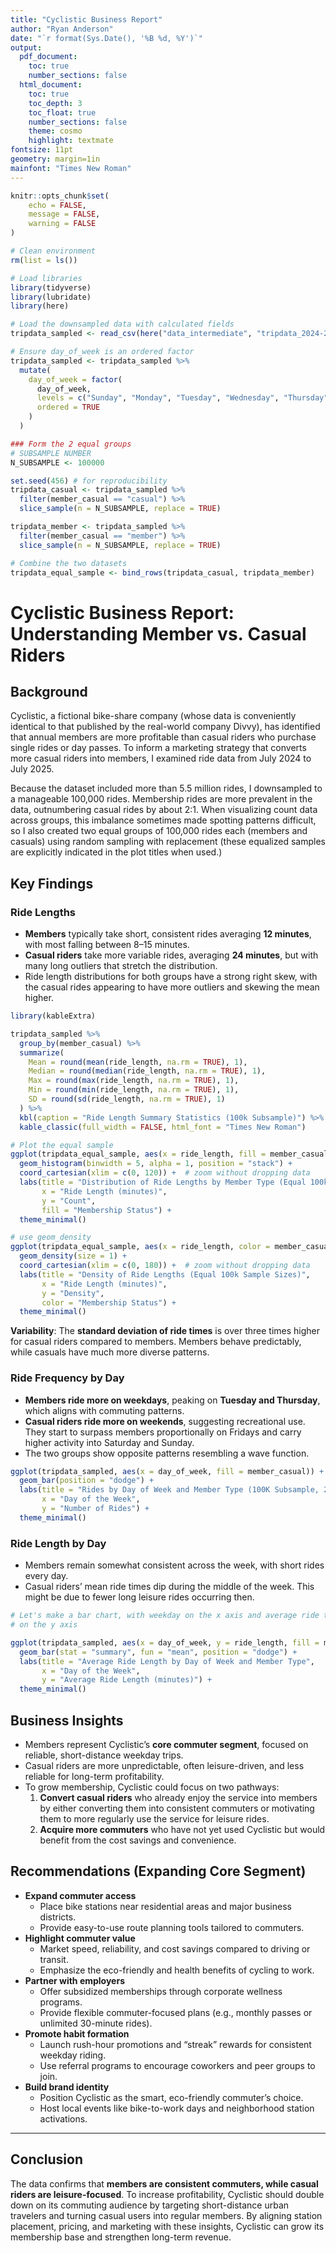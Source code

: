 ```yaml
---
title: "Cyclistic Business Report"
author: "Ryan Anderson"
date: "`r format(Sys.Date(), '%B %d, %Y')`"
output:
  pdf_document:
    toc: true
    number_sections: false
  html_document:
    toc: true
    toc_depth: 3
    toc_float: true
    number_sections: false
    theme: cosmo
    highlight: textmate
fontsize: 11pt
geometry: margin=1in
mainfont: "Times New Roman"
---
```


```r
knitr::opts_chunk$set(
	echo = FALSE,
	message = FALSE,
	warning = FALSE
)
```

```r
# Clean environment
rm(list = ls())

# Load libraries
library(tidyverse)
library(lubridate)
library(here)
```

```r
# Load the downsampled data with calculated fields
tripdata_sampled <- read_csv(here("data_intermediate", "tripdata_2024-2025_v1_downsampled-100k_calc-fields.csv"))

# Ensure day_of_week is an ordered factor
tripdata_sampled <- tripdata_sampled %>%
  mutate(
    day_of_week = factor(
      day_of_week,
      levels = c("Sunday", "Monday", "Tuesday", "Wednesday", "Thursday", "Friday", "Saturday"),
      ordered = TRUE
    )
  )

### Form the 2 equal groups
# SUBSAMPLE NUMBER
N_SUBSAMPLE <- 100000

set.seed(456) # for reproducibility
tripdata_casual <- tripdata_sampled %>%
  filter(member_casual == "casual") %>%
  slice_sample(n = N_SUBSAMPLE, replace = TRUE)

tripdata_member <- tripdata_sampled %>%
  filter(member_casual == "member") %>%
  slice_sample(n = N_SUBSAMPLE, replace = TRUE)

# Combine the two datasets
tripdata_equal_sample <- bind_rows(tripdata_casual, tripdata_member)

```



# Cyclistic Business Report: Understanding Member vs. Casual Riders

## Background

Cyclistic, a fictional bike-share company (whose data is conveniently identical to that published by the real-world company Divvy), has identified that annual members are more profitable than casual riders who purchase single rides or day passes. To inform a marketing strategy that converts more casual riders into members, I examined ride data from July 2024 to July 2025.  

Because the dataset included more than 5.5 million rides, I downsampled to a manageable 100,000 rides. Membership rides are more prevalent in the data, outnumbering casual rides by about 2:1. When visualizing count data across groups, this imbalance sometimes made spotting patterns difficult, so I also created two equal groups of 100,000 rides each (members and casuals) using random sampling with replacement (these equalized samples are explicitly indicated in the plot titles when used.)

## Key Findings

### Ride Lengths
- **Members** typically take short, consistent rides averaging **12 minutes**, with most falling between 8–15 minutes.
- **Casual riders** take more variable rides, averaging **24 minutes**, but with many long outliers that stretch the distribution.
- Ride length distributions for both groups have a strong right skew, with the casual rides appearing to have more outliers and skewing the mean higher.


```r
library(kableExtra)

tripdata_sampled %>%
  group_by(member_casual) %>%
  summarize(
    Mean = round(mean(ride_length, na.rm = TRUE), 1),
    Median = round(median(ride_length, na.rm = TRUE), 1),
    Max = round(max(ride_length, na.rm = TRUE), 1),
    Min = round(min(ride_length, na.rm = TRUE), 1),
    SD = round(sd(ride_length, na.rm = TRUE), 1)
  ) %>%
  kbl(caption = "Ride Length Summary Statistics (100k Subsample)") %>%
  kable_classic(full_width = FALSE, html_font = "Times New Roman")
```

```r
# Plot the equal sample
ggplot(tripdata_equal_sample, aes(x = ride_length, fill = member_casual)) +
  geom_histogram(binwidth = 5, alpha = 1, position = "stack") +
  coord_cartesian(xlim = c(0, 120)) +  # zoom without dropping data
  labs(title = "Distribution of Ride Lengths by Member Type (Equal 100k Sample Sizes)",
       x = "Ride Length (minutes)",
       y = "Count",
       fill = "Membership Status") +
  theme_minimal()
```

```r
# use geom_density
ggplot(tripdata_equal_sample, aes(x = ride_length, color = member_casual)) +
  geom_density(size = 1) +
  coord_cartesian(xlim = c(0, 180)) +  # zoom without dropping data
  labs(title = "Density of Ride Lengths (Equal 100k Sample Sizes)",
       x = "Ride Length (minutes)",
       y = "Density",
       color = "Membership Status") +
  theme_minimal()
```


**Variability**: The **standard deviation of ride times** is over three times higher for casual riders compared to members. Members behave predictably, while casuals have much more diverse patterns.

### Ride Frequency by Day
- **Members ride more on weekdays**, peaking on **Tuesday and Thursday**, which aligns with commuting patterns.
- **Casual riders ride more on weekends**, suggesting recreational use. They start to surpass members proportionally on Fridays and carry higher activity into Saturday and Sunday.
- The two groups show opposite patterns resembling a wave function.

```r
ggplot(tripdata_sampled, aes(x = day_of_week, fill = member_casual)) +
  geom_bar(position = "dodge") +
  labs(title = "Rides by Day of Week and Member Type (100K Subsample, 2024-25)",
       x = "Day of the Week",
       y = "Number of Rides") +
  theme_minimal()
```


### Ride Length by Day
- Members remain somewhat consistent across the week, with short rides every day.
- Casual riders’ mean ride times dip during the middle of the week. This might be due to fewer long leisure rides occurring then.

```r
# Let's make a bar chart, with weekday on the x axis and average ride time for each category
# on the y axis

ggplot(tripdata_sampled, aes(x = day_of_week, y = ride_length, fill = member_casual)) +
  geom_bar(stat = "summary", fun = "mean", position = "dodge") +
  labs(title = "Average Ride Length by Day of Week and Member Type",
       x = "Day of the Week",
       y = "Average Ride Length (minutes)") +
  theme_minimal()

```


## Business Insights

- Members represent Cyclistic’s **core commuter segment**, focused on reliable, short-distance weekday trips.  
- Casual riders are more unpredictable, often leisure-driven, and less reliable for long-term profitability.  
- To grow membership, Cyclistic could focus on two pathways:
  1. **Convert casual riders** who already enjoy the service into members by either converting them into consistent commuters or motivating them to more regularly use the service for leisure rides.
  2. **Acquire more commuters** who have not yet used Cyclistic but would benefit from the cost savings and convenience.  

## Recommendations (Expanding Core Segment)

- **Expand commuter access**
  - Place bike stations near residential areas and major business districts.
  - Provide easy-to-use route planning tools tailored to commuters.  

- **Highlight commuter value**
  - Market speed, reliability, and cost savings compared to driving or transit.
  - Emphasize the eco-friendly and health benefits of cycling to work.  

- **Partner with employers**
  - Offer subsidized memberships through corporate wellness programs.
  - Provide flexible commuter-focused plans (e.g., monthly passes or unlimited 30-minute rides).  

- **Promote habit formation**
  - Launch rush-hour promotions and “streak” rewards for consistent weekday riding.
  - Use referral programs to encourage coworkers and peer groups to join.  

- **Build brand identity**
  - Position Cyclistic as the smart, eco-friendly commuter’s choice.
  - Host local events like bike-to-work days and neighborhood station activations.  

---

## Conclusion

The data confirms that **members are consistent commuters, while casual riders are leisure-focused**. To increase profitability, Cyclistic should double down on its commuting audience by targeting short-distance urban travelers and turning casual users into regular members. By aligning station placement, pricing, and marketing with these insights, Cyclistic can grow its membership base and strengthen long-term revenue.
